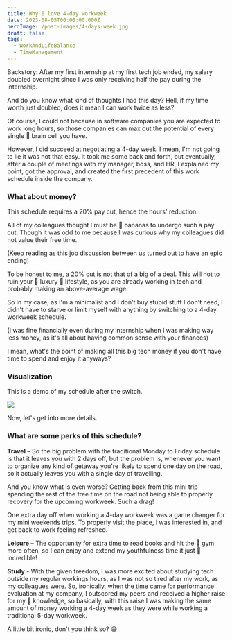 ```yaml
---
title: Why I love 4-day workweek
date: 2023-08-05T00:00:00.000Z
heroImage: /post-images/4-days-week.jpg
draft: false
tags:
  - WorkAndLifeBalance
  - TimeManagement
---
```


Backstory: After my first internship at my first tech job ended, my salary doubled overnight since I was only receiving half the pay during the internship.

And do you know what kind of thoughts I had this day? Hell, if my time worth just doubled, does it mean I can work twice as less?

Of course, I could not because in software companies you are expected to work long hours, so those companies can max out the potential of every single 🧠 brain cell you have.

However, I did succeed at negotiating a 4-day week. I mean, I'm not going to lie it was not that easy. It took me some back and forth, but eventually, after a couple of meetings with my manager, boss, and HR, I explained my point, got the approval, and created the first precedent of this work schedule inside the company.

### What about money?

This schedule requires a 20% pay cut, hence the hours' reduction.

All of my colleagues thought I must be 🙈 bananas to undergo such a pay cut. Though it was odd to me because I was curious why my colleagues did not value their free time.

(Keep reading as this job discussion between us turned out to have an epic ending)

To be honest to me, a 20% cut is not that of a big of a deal. This will not to ruin your 💎 luxury 💼 lifestyle, as you are already working in tech and probably making an above-average wage.

So in my case, as I'm a minimalist and I don't buy stupid stuff I don't need, I didn't have to starve or limit myself with anything by switching to a 4-day workweek schedule.

(I was fine financially even during my internship when I was making way less money, as it's all about having common sense with your finances)

I mean, what's the point of making all this big tech money if you don't have time to spend and enjoy it anyways?

### Visualization

This is a demo of my schedule after the switch.

![](</post-images/4 day workweek illustration.jpg>)

Now, let's get into more details.

### What are some perks of this schedule?

**Travel** – So the big problem with the traditional Monday to Friday schedule is that it leaves you with 2 days off, but the problem is, whenever you want to organize any kind of getaway you're likely to spend one day on the road, so it actually leaves you with a single day of travelling.

And you know what is even worse? Getting back from this mini trip spending the rest of the free time on the road not being able to properly recovery for the upcoming workweek. Such a drag!

One extra day off when working a 4-day workweek was a game changer for my mini weekends trips. To properly visit the place, I was interested in, and get back to work feeling refreshed.

**Leisure** – The opportunity for extra time to read books and hit the 💪 gym more often, so I can enjoy and extend my youthfulness time it just 🤩 incredible!

**Study** - With the given freedom, I was more excited about studying tech outside my regular workings hours, as I was not so tired after my work, as my colleagues were. So, ironically, when the time came for performance evaluation at my company, I outscored my peers and received a higher raise for my 📖 knowledge, so basically, with this raise I was making the same amount of money working a 4-day week as they were while working a traditional 5-day workweek.

A little bit ironic, don't you think so? 😅

